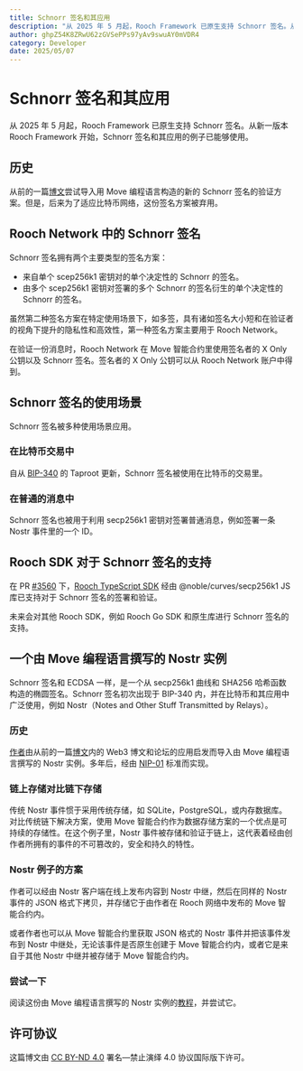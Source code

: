 ```yaml
---
title: Schnorr 签名和其应用
description: "从 2025 年 5 月起，Rooch Framework 已原生支持 Schnorr 签名。从新一版本 Rooch Framework 开始，Schnorr 签名和其应用的例子已能够使用。"
author: ghpZ54K8ZRwU62zGVSePPs97yAv9swuAY0mVDR4
category: Developer
date: 2025/05/07
---
```



<PostHeader />

# Schnorr 签名和其应用

从 2025 年 5 月起，Rooch Framework 已原生支持 Schnorr 签名。从新一版本 Rooch Framework 开始，Schnorr 签名和其应用的例子已能够使用。

## 历史

从前的一篇[博文](./release-231018.zh-CN.mdx)尝试导入用 Move 编程语言构造的新的 Schnorr 签名的验证方案。但是，后来为了适应比特币网络，这份签名方案被弃用。

## Rooch Network 中的 Schnorr 签名

Schnorr 签名拥有两个主要类型的签名方案：

- 来自单个 scep256k1 密钥对的单个决定性的 Schnorr 的签名。
- 由多个 scep256k1 密钥对签署的多个 Schnorr 的签名衍生的单个决定性的 Schnorr 的签名。

虽然第二种签名方案在特定使用场景下，如多签，具有诸如签名大小短和在验证者的视角下提升的隐私性和高效性，第一种签名方案主要用于 Rooch Network。

在验证一份消息时，Rooch Network 在 Move 智能合约里使用签名者的 X Only 公钥以及 Schnorr 签名。签名者的 X Only 公钥可以从 Rooch Network 账户中得到。

## Schnorr 签名的使用场景

Schnorr 签名被多种使用场景应用。

### 在比特币交易中

自从 [BIP-340](https://github.com/bitcoin/bips/blob/master/bip-0340.mediawiki) 的 Taproot 更新，Schnorr 签名被使用在比特币的交易里。

### 在普通的消息中

Schnorr 签名也被用于利用 secp256k1 密钥对签署普通消息，例如签署一条 Nostr 事件里的一个 ID。

## Rooch SDK 对于 Schnorr 签名的支持

在 PR [#3560](https://github.com/rooch-network/rooch/pull/3560) 下，[Rooch TypeScript SDK](https://github.com/rooch-network/rooch/tree/9dddf60639ef37e4f33097f1203cc21e0c86b0ef/sdk/typescript/rooch-sdk) 经由 @noble/curves/secp256k1 JS 库已支持对于 Schnorr 签名的签署和验证。

未来会对其他 Rooch SDK，例如 Rooch Go SDK 和原生库进行 Schnorr 签名的支持。

## 一个由 Move 编程语言撰写的 Nostr 实例

Schnorr 签名和 ECDSA 一样，是一个从 secp256k1 曲线和 SHA256 哈希函数构造的椭圆签名。Schnorr 签名初次出现于 BIP-340 内，并在比特币和其应用中广泛使用，例如 Nostr（Notes and Other Stuff Transmitted by Relays）。

### 历史

[作者](https://github.com/ghpZ54K8ZRwU62zGVSePPs97yAv9swuAY0mVDR4)由从前的一篇[博文](./release-230717.zh-CN.mdx)内的 Web3 博文和论坛的应用启发而导入由 Move 编程语言撰写的 Nostr 实例。多年后，经由 [NIP-01](https://github.com/nostr-protocol/nips/blob/master/01.md) 标准而实现。

### 链上存储对比链下存储

传统 Nostr 事件惯于采用传统存储，如 SQLite，PostgreSQL，或内存数据库。对比传统链下解决方案，使用 Move 智能合约作为数据存储方案的一个优点是可持续的存储性。在这个例子里，Nostr 事件被存储和验证于链上，这代表着经由创作者所拥有的事件的不可篡改的，安全和持久的特性。

### Nostr 例子的方案

作者可以经由 Nostr 客户端在线上发布内容到 Nostr 中继，然后在同样的 Nostr 事件的 JSON 格式下拷贝，并存储它于由作者在 Rooch 网络中发布的 Move 智能合约内。

或者作者也可以从 Move 智能合约里获取 JSON 格式的 Nostr 事件并把该事件发布到 Nostr 中继处，无论该事件是否原生创建于 Move 智能合约内，或者它是来自于其他 Nostr 中继并被存储于 Move 智能合约内。

### 尝试一下

阅读这份由 Move 编程语言撰写的 Nostr 实例的[教程](https://github.com/rooch-network/rooch/blob/058106578825d2e5122136531f017af04b112b43/examples/nostr/README.md)，并尝试它。

## 许可协议

这篇博文由 [CC BY-ND 4.0](https://creativecommons.org/licenses/by-nd/4.0/legalcode.txt) 署名—禁止演绎 4.0 协议国际版下许可。
